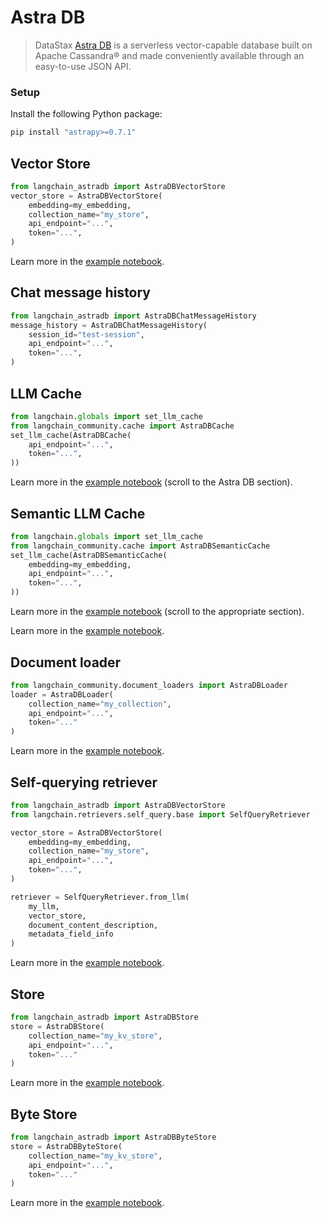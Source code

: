 # Astra DB

> DataStax [Astra DB](https://docs.datastax.com/en/astra/home/astra.html) is a serverless vector-capable database built on Apache Cassandra® and made conveniently available
> through an easy-to-use JSON API.

### Setup

Install the following Python package:

```bash
pip install "astrapy>=0.7.1"
```

## Vector Store

```python
from langchain_astradb import AstraDBVectorStore
vector_store = AstraDBVectorStore(
    embedding=my_embedding,
    collection_name="my_store",
    api_endpoint="...",
    token="...",
)
```

Learn more in the [example notebook](/docs/integrations/vectorstores/astradb).

## Chat message history

```python
from langchain_astradb import AstraDBChatMessageHistory
message_history = AstraDBChatMessageHistory(
    session_id="test-session",
    api_endpoint="...",
    token="...",
)
```

## LLM Cache

```python
from langchain.globals import set_llm_cache
from langchain_community.cache import AstraDBCache
set_llm_cache(AstraDBCache(
    api_endpoint="...",
    token="...",
))
```

Learn more in the [example notebook](/docs/integrations/llms/llm_caching#astra-db-caches) (scroll to the Astra DB section).


## Semantic LLM Cache

```python
from langchain.globals import set_llm_cache
from langchain_community.cache import AstraDBSemanticCache
set_llm_cache(AstraDBSemanticCache(
    embedding=my_embedding,
    api_endpoint="...",
    token="...",
))
```

Learn more in the [example notebook](/docs/integrations/llms/llm_caching#astra-db-caches) (scroll to the appropriate section).

Learn more in the [example notebook](/docs/integrations/memory/astradb_chat_message_history).

## Document loader

```python
from langchain_community.document_loaders import AstraDBLoader
loader = AstraDBLoader(
    collection_name="my_collection",
    api_endpoint="...",
    token="..."
)
```

Learn more in the [example notebook](/docs/integrations/document_loaders/astradb).

## Self-querying retriever

```python
from langchain_astradb import AstraDBVectorStore
from langchain.retrievers.self_query.base import SelfQueryRetriever

vector_store = AstraDBVectorStore(
    embedding=my_embedding,
    collection_name="my_store",
    api_endpoint="...",
    token="...",
)

retriever = SelfQueryRetriever.from_llm(
    my_llm,
    vector_store,
    document_content_description,
    metadata_field_info
)
```

Learn more in the [example notebook](/docs/integrations/retrievers/self_query/astradb).

## Store

```python
from langchain_astradb import AstraDBStore
store = AstraDBStore(
    collection_name="my_kv_store",
    api_endpoint="...",
    token="..."
)
```

Learn more in the [example notebook](/docs/integrations/stores/astradb#astradbstore).

## Byte Store

```python
from langchain_astradb import AstraDBByteStore
store = AstraDBByteStore(
    collection_name="my_kv_store",
    api_endpoint="...",
    token="..."
)
```

Learn more in the [example notebook](/docs/integrations/stores/astradb#astradbbytestore).

